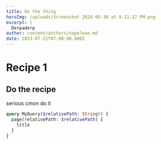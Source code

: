 ```yaml
---
title: Do the thing
heroImg: /uploads/Screenshot 2024-05-30 at 9.11.17 PM.png
excerpt: |
  Derpaderp
author: content/authors/napolean.md
date: 2023-07-21T07:00:00.000Z
---
```


# Recipe 1

## Do the recipe

serious cmon do it

```graphql
query MyQuery($relativePath: String!) {
  page(relativePath: $relativePath) {
    title
  }
}
```
